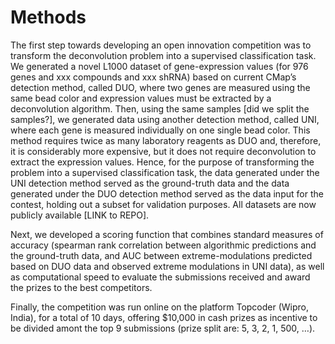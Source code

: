 Methods
========

The first step towards developing an open innovation competition was to transform the deconvolution problem into a supervised classification task. We generated a novel L1000 dataset of gene-expression values (for 976 genes and xxx compounds and xxx shRNA) based on current CMap's detection method, called DUO, where two genes are measured using the same bead color and expression values must be extracted by a deconvolution algorithm. Then, using the same samples [did we split the samples?], we generated data using another detection method, called UNI, where each gene is measured individually on one single bead color. This method requires twice as many laboratory reagents as DUO and, therefore, it is considerably more expensive, but it does not require deconvolution to extract the expression values. Hence, for the purpose of transforming the problem into a supervised classification task, the data generated under the UNI detection method served as the ground-truth data and the data generated under the DUO detection method served as the data input for the contest, holding out a subset for validation purposes.  All datasets are now publicly available [LINK to REPO]. 


<!-- FOOTNOTE: Since the L1000 assay returns gene-expression profiles for 978 genes, we combined data from two plates to match the amount of data produced.  -->

Next, we developed a scoring function that combines standard measures of accuracy (spearman rank correlation between algorithmic predictions and the ground-truth data, and AUC between extreme-modulations predicted based on DUO data and observed extreme modulations in UNI data), as well as computational speed to evaluate the submissions received and award the prizes to the best competitors. 

Finally, the competition was run online  on the platform Topcoder (Wipro, India), for a total of 10 days, offering $10,000 in cash prizes as incentive to be divided amont the top 9 submissions (prize split are: 5, 3, 2, 1, 500, ...). 

<!-- 
In biomedical research, our focus here, deconvolution problems are common in multianalyte assay methods. These methods are widely used to do X, Y and Z. In general terms, multianalyte assay methods are based on microspheres with different fluorescence decay times. This feature can be used to do X, Y, and Z. [EXPLAIN BRIEFLY CMap PROBLEM].
One problem with existing approaches is that they […. ]

To identify accurate methods we launched an open challenge that allowed a rapid exploration of different approaches. Key ingredients of there challenges are:
training and testing dataset
benchmark solution to improve
 -->


<!-- alt. wording
In a single experiment, CMap makes 488 measurements, each made by a different colored bead. Each measurement produces an intensity histogram (a list of integers), which characterizes the expression of two distinct genes in the given sample (for a total of 488 x 2 = 976 genes). The genes are mixed in 2:1 ratio. Thus, the areas under the peaks have 2:1 ratio, which enables association of each peak with a specific gene. In the ideal case, each histogram consists of two peaks (see Figure 1), each corresponding to a single gene. 
-->

<!-- alt. wording
Although the scanner is designed to detect only 500 different bead types, CMap uses it to measure ~1,000 landmark genes (978 genes to be exact). Of the 500 available types, 12 are used to measure controls. The remaining 488 colors are each used to measure two genes. The 976 landmark genes (excluding two genes that are measured independently) are grouped into pairs and coupled to beads of the same color. Genes coupled to the same bead color are combined in a ratio of 2:1 prior to use. So, the detected signal intensity for each bead color provides a composite measure of the abundance of the transcripts of the two genes.
-->

<!-- 
## Statistical deconvolution of gene-specific expression profiles.

In each sample, assume fluorescent-intensity values $X_{ij}$ for beads $i=1,2,\dots, n$ and analytes $j=1,2,\dots, J$, and gene-specific proportions $w_{ik}$ for beads $i=1,2,\dots, n$ and genes $k=1,2,\dots, K$. Our model of analyte fluourescent intensity is:
\[
  X_{ij} = \sum_{k=1}^{K} w_{ik} h_{kj} + e_{ij}. 
\]
where $h_{ik}$ is the gene-expression value for genes $k=1,2,\dots, K$ and analytes $j=1,2,\dots, J$. 

For the $UNI$ detection method, the gene-specific proportions are such that each analyte has only one gene. Hence, $w^{\text{uni}}_{ik} = 1$ when $j = k$, and it is zero otherwise. This implies that each sample can detect at most $J$ different genes under the UNI method. 

For the $DUO$ detection method, the gene-specific proportions are such that each analyte is paired with two genes in 1:2 ratio. Hence, pick an element $g\in G^2$ from the set $G^2$ of all non-overlapping subsets of size two of the gene set $G$. For each pair of genes in $g$ associated with an analyte $j$, we have: $w^{\text{duo}}_{i1} = 2/3$, $w_{i2}=1/3$ and is zero otherwise. 
 -->

<!-- from problem statement
Each measurement produces an intensity histogram (a list of integers), which characterizes expression of two distinct genes in the sample (for a total of 488 x 2 = 976 genes). In the ideal case, each histogram consists of two peaks (see Figure 1), each corresponding to a single gene. The genes are mixed in 2:1 ratio, thus the areas under the peaks have 2:1 ratio, which allows us to associate each peak with the specific gene. The median position of each peak corresponds to the gene's expression level, and that's what you need to determine in this challenge.
-->



